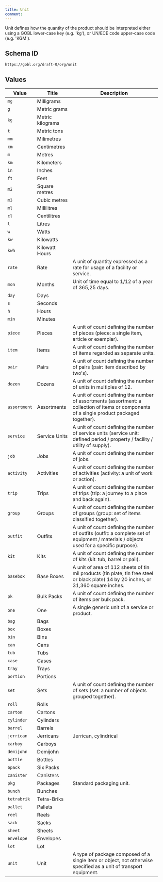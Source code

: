 ```yaml
---
title: Unit
comment: 
---
```


Unit defines how the quantity of the product should be interpreted either using a GOBL lower-case key (e.g. 'kg'), or UN/ECE code upper-case code (e.g. 'KGM').

## Schema ID

`https://gobl.org/draft-0/org/unit`

## Values

| Value        | Title            | Description                                                                                                                                 |
|--------------|------------------|---------------------------------------------------------------------------------------------------------------------------------------------|
| `mg`         | Milligrams       |                                                                                                                                             |
| `g`          | Metric grams     |                                                                                                                                             |
| `kg`         | Metric kilograms |                                                                                                                                             |
| `t`          | Metric tons      |                                                                                                                                             |
| `mm`         | Milimetres       |                                                                                                                                             |
| `cm`         | Centimetres      |                                                                                                                                             |
| `m`          | Metres           |                                                                                                                                             |
| `km`         | Kilometers       |                                                                                                                                             |
| `in`         | Inches           |                                                                                                                                             |
| `ft`         | Feet             |                                                                                                                                             |
| `m2`         | Square metres    |                                                                                                                                             |
| `m3`         | Cubic metres     |                                                                                                                                             |
| `ml`         | Millilitres      |                                                                                                                                             |
| `cl`         | Centilitres      |                                                                                                                                             |
| `l`          | Litres           |                                                                                                                                             |
| `w`          | Watts            |                                                                                                                                             |
| `kw`         | Kilowatts        |                                                                                                                                             |
| `kwh`        | Kilowatt Hours   |                                                                                                                                             |
| `rate`       | Rate             | A unit of quantity expressed as a rate for usage of a facility or service.                                                                  |
| `mon`        | Months           | Unit of time equal to 1/12 of a year of 365,25 days.                                                                                        |
| `day`        | Days             |                                                                                                                                             |
| `s`          | Seconds          |                                                                                                                                             |
| `h`          | Hours            |                                                                                                                                             |
| `min`        | Minutes          |                                                                                                                                             |
| `piece`      | Pieces           | A unit of count defining the number of pieces (piece: a single item, article or exemplar).                                                  |
| `item`       | Items            |  A unit of count defining the number of items regarded as separate units.                                                                   |
| `pair`       | Pairs            | A unit of count defining the number of pairs (pair: item described by two's).                                                               |
| `dozen`      | Dozens           | A unit of count defining the number of units in multiples of 12.                                                                            |
| `assortment` | Assortments      | A unit of count defining the number of assortments (assortment: a collection of items or components of a single product packaged together). |
| `service`    | Service Units    | A unit of count defining the number of service units (service unit: defined period / property / facility / utility of supply).              |
| `job`        | Jobs             | A unit of count defining the number of jobs.                                                                                                |
| `activity`   | Activities       | A unit of count defining the number of activities (activity: a unit of work or action).                                                     |
| `trip`       | Trips            | A unit of count defining the number of trips (trip: a journey to a place and back again).                                                   |
| `group`      | Groups           | A unit of count defining the number of groups (group: set of items classified together).                                                    |
| `outfit`     | Outfits          | A unit of count defining the number of outfits (outfit: a complete set of equipment / materials / objects used for a specific purpose).     |
| `kit`        | Kits             | A unit of count defining the number of kits (kit: tub, barrel or pail).                                                                     |
| `basebox`    | Base Boxes       | A unit of area of 112 sheets of tin mil products (tin plate, tin free steel or black plate) 14 by 20 inches, or 31,360 square inches.       |
| `pk`         | Bulk Packs       | A unit of count defining the number of items per bulk pack.                                                                                 |
| `one`        | One              | A single generic unit of a service or product.                                                                                              |
| `bag`        | Bags             |                                                                                                                                             |
| `box`        | Boxes            |                                                                                                                                             |
| `bin`        | Bins             |                                                                                                                                             |
| `can`        | Cans             |                                                                                                                                             |
| `tub`        | Tubs             |                                                                                                                                             |
| `case`       | Cases            |                                                                                                                                             |
| `tray`       | Trays            |                                                                                                                                             |
| `portion`    | Portions         |                                                                                                                                             |
| `set`        | Sets             | A unit of count defining the number of sets (set: a number of objects grouped together).                                                    |
| `roll`       | Rolls            |                                                                                                                                             |
| `carton`     | Cartons          |                                                                                                                                             |
| `cylinder`   | Cylinders        |                                                                                                                                             |
| `barrel`     | Barrels          |                                                                                                                                             |
| `jerrican`   | Jerricans        | Jerrican, cylindrical                                                                                                                       |
| `carboy`     | Carboys          |                                                                                                                                             |
| `demijohn`   | Demijohn         |                                                                                                                                             |
| `bottle`     | Bottles          |                                                                                                                                             |
| `6pack`      | Six Packs        |                                                                                                                                             |
| `canister`   | Canisters        |                                                                                                                                             |
| `pkg`        | Packages         | Standard packaging unit.                                                                                                                    |
| `bunch`      | Bunches          |                                                                                                                                             |
| `tetrabrik`  | Tetra-Briks      |                                                                                                                                             |
| `pallet`     | Pallets          |                                                                                                                                             |
| `reel`       | Reels            |                                                                                                                                             |
| `sack`       | Sacks            |                                                                                                                                             |
| `sheet`      | Sheets           |                                                                                                                                             |
| `envelope`   | Envelopes        |                                                                                                                                             |
| `lot`        | Lot              |                                                                                                                                             |
| `unit`       | Unit             | A type of package composed of a single item or object, not otherwise specified as a unit of transport equipment.                            |


